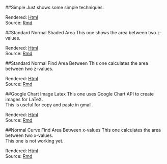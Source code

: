##Simple
Just shows some simple techniques.

Rendered: [Html](Simple.html)  
Source: [Rmd](Simple.Rmd) 

##Standard Normal Shaded Area
This one shows the area between two z-values.  

Rendered: [Html](StdNormalShadedArea.html)  
Source: [Rmd](StdNormalShadedArea.Rmd) 

##Standard Normal Find Area Between
This one calculates the area between two z-values.  

Rendered: [Html](StdNormalFindAreaBetween.html)  
Source: [Rmd](StdNormalFindAreaBetween.Rmd) 

##Google Chart Image Latex
This one uses Google Chart API to create images for LaTeX.  
This is useful for copy and paste in gmail.  

Rendered: [Html](GoogleChartImageLatex.html)  
Source: [Rmd](GoogleChartImageLatex.Rmd) 

##Normal Curve Find Area Between x-values
This one calculates the area between two x-values.  
This one is not working yet.

Rendered: [Html](NormalCurveAreaBetween.html)  
Source: [Rmd](NormalCurveAreaBetween.Rmd) 
